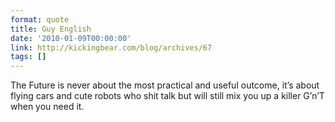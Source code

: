 ```yaml
---
format: quote
title: Guy English
date: '2010-01-09T00:00:00'
link: http://kickingbear.com/blog/archives/67
tags: []
---
```




The Future is never about the most practical and useful outcome, it’s about flying cars and cute robots who shit talk but will still mix you up a killer G’n&#8217;T when you need it.